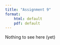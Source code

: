 ```yaml
---
title: "Assignment 9"
format: 
    html: default
    pdf: default
---
```


Nothing to see here (yet)